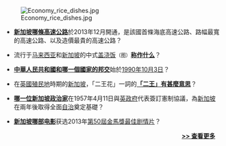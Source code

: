 [[File:Economy_rice_dishes.jpg|right]]
*'''[[濱海高速公路_(新加坡)|新加坡哪條高速公路]]'''於2013年12月開通，是該國首條海底高速公路、路幅最寬的高速公路、以及造價最貴的高速公路？

*流行于[[马来西亚|马来西亚]]和[[新加坡|新加坡]]的中式[[盖浇饭|盖浇饭]]<small>（图）</small>[[中式杂菜饭|'''称作什么''']]？

*'''[[中国－新加坡关系|中華人民共和國和哪一個國家的邦交]]'''始於[[1990年|1990年]][[10月3日|10月3日]]？

*在[[英國|英國]][[殖民地|殖民地]]時期的[[海峽殖民地|新加坡]]，「二王花」一詞的'''[[新加坡布政司|「二王」有甚麼意思]]'''？

*'''[[林有福|哪一位新加坡政治家]]'''在1957年4月11日與[[英政府|英政府]]代表簽訂憲制協議，為[[新加坡|新加坡]]在兩年後取得全面[[自治|自治]]奠定基礎？

*'''[[爸媽不在家|新加坡哪部电影]]'''获选2013年[[第50屆金馬獎|第50屆金馬獎]][[金马奖最佳剧情片列表|最佳剧情片]]？

<div style="text-align:right;margin-right:10px;margin-bottom:4px;">
'''[[Portal:新加坡/你知道嗎/存檔|>> 查看更多]]'''
</div>